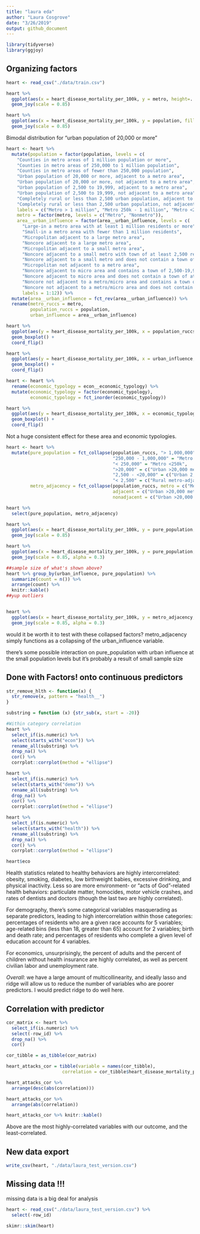 ```yaml
---
title: "laura eda"
author: "Laura Cosgrove"
date: "3/26/2019"
output: github_document
---
```


```r
library(tidyverse)
library(ggjoy)
```

## Organizing factors

```r
heart <- read_csv("./data/train.csv")
```

```r
heart %>% 
  ggplot(aes(x = heart_disease_mortality_per_100k, y = metro, height=..density..)) +
  geom_joy(scale = 0.85)

heart %>% 
  ggplot(aes(x = heart_disease_mortality_per_100k, y = population, fill = metro, height=..density..)) +
  geom_joy(scale = 0.85)
```

Bimodal distribution for "urban population of 20,000 or more"

```r
heart <- heart %>% 
  mutate(population = factor(population, levels = c(
    "Counties in metro areas of 1 million population or more", 
    "Counties in metro areas of 250,000 to 1 million population", 
    "Counties in metro areas of fewer than 250,000 population", 
    "Urban population of 20,000 or more, adjacent to a metro area", 
    "Urban population of 20,000 or more, not adjacent to a metro area", 
    "Urban population of 2,500 to 19,999, adjacent to a metro area", 
    "Urban population of 2,500 to 19,999, not adjacent to a metro area", 
    "Completely rural or less than 2,500 urban population, adjacent to a metro area", 
    "Completely rural or less than 2,500 urban population, not adjacent to a metro area"),
    labels = c("Metro > 1 million", "Metro 250k - 1 million", "Metro <250k", "Urban >20,000 metro-adjacent", "Urban >20,000 metro non-adjacent","Urban 2,500-19,999 metro-adjacent", "Urban 2,500-19,999 metro non-adjacent", "Rural metro-adjacent", "Rural metro non-adjacent")),
    metro = factor(metro, levels = c("Metro", "Nonmetro")),
    area__urban_influence = factor(area__urban_influence, levels = c(
      "Large-in a metro area with at least 1 million residents or more", 
      "Small-in a metro area with fewer than 1 million residents",
      "Micropolitan adjacent to a large metro area",
      "Noncore adjacent to a large metro area",
      "Micropolitan adjacent to a small metro area",
      "Noncore adjacent to a small metro with town of at least 2,500 residents",
      "Noncore adjacent to a small metro and does not contain a town of at least 2,500 residents",
      "Micropolitan not adjacent to a metro area",
      "Noncore adjacent to micro area and contains a town of 2,500-19,999 residents",
      "Noncore adjacent to micro area and does not contain a town of at least 2,500 residents",
      "Noncore not adjacent to a metro/micro area and contains a town of 2,500  or more residents",
      "Noncore not adjacent to a metro/micro area and does not contain a town of at least 2,500 residents"),
      labels = 1:12)) %>% 
  mutate(area__urban_influence = fct_rev(area__urban_influence)) %>% 
  rename(metro_ruccs = metro, 
         population_ruccs = population,
         urban_influence = area__urban_influence)

heart %>% 
  ggplot(aes(y = heart_disease_mortality_per_100k, x = population_ruccs, fill = metro_ruccs)) +
  geom_boxplot() +
  coord_flip()

heart %>% 
  ggplot(aes(y = heart_disease_mortality_per_100k, x = urban_influence, fill = metro_ruccs)) +
  geom_boxplot() +
  coord_flip()

heart <- heart %>% 
  rename(economic_typology = econ__economic_typology) %>% 
  mutate(economic_typology = factor(economic_typology),
         economic_typology = fct_inorder(economic_typology)) 

heart %>% 
  ggplot(aes(y = heart_disease_mortality_per_100k, x = economic_typology, fill = metro_ruccs)) +
  geom_boxplot() +
  coord_flip()

```

Not a huge consistent effect for these area and economic typologies.


```r
heart <- heart %>% 
  mutate(pure_population = fct_collapse(population_ruccs, "> 1,000,000" = "Metro > 1 million",
                                        "250,000 - 1,000,000" = "Metro 250k - 1 million",
                                        "< 250,000" = "Metro <250k",
                                        ">20,000" = c("Urban >20,000 metro-adjacent", "Urban >20,000 metro non-adjacent"),
                                        "2,500 - <20,000" = c("Urban 2,500-19,999 metro-adjacent", "Urban 2,500-19,999 metro non-adjacent"),
                                        "< 2,500" = c("Rural metro-adjacent", "Rural metro non-adjacent")),
         metro_adjacency = fct_collapse(population_ruccs, metro = c("Metro > 1 million", "Metro 250k - 1 million", "Metro <250k"),
                                        adjacent = c("Urban >20,000 metro-adjacent", "Urban 2,500-19,999 metro-adjacent", "Rural metro-adjacent"),
                                        nonadjacent = c("Urban >20,000 metro non-adjacent", "Urban 2,500-19,999 metro non-adjacent", "Rural metro non-adjacent")))

heart %>% 
  select(pure_population, metro_adjacency)

heart %>% 
  ggplot(aes(x = heart_disease_mortality_per_100k, y = pure_population, fill = metro_ruccs, height=..density..)) +
  geom_joy(scale = 0.85)

heart %>% 
  ggplot(aes(x = heart_disease_mortality_per_100k, y = pure_population, fill = urban_influence, height=..density..)) +
  geom_joy(scale = 0.85, alpha = 0.3)

##sample size of what's shown above?
heart %>% group_by(urban_influence, pure_population) %>% 
  summarize(count = n()) %>% 
  arrange(count) %>% 
  knitr::kable()
##yup outliers


heart %>% 
  ggplot(aes(x = heart_disease_mortality_per_100k, y = metro_adjacency, fill = urban_influence, height=..density..)) +
  geom_joy(scale = 0.85, alpha = 0.3) 
```

would it be worth it to test with these collapsed factors? metro_adjacency simply functions as a collapsing of the urban_influence variable.

there's some possible interaction on pure_population with urban influence at the small population levels but it's probably a result of small sample size

## Done with Factors! onto continuous predictors

```r
str_remove_hlth <- function(x) {
  str_remove(x, pattern = "health__")
}

substring = function (x) {str_sub(x, start = -20)}

#Within category correlation
heart %>% 
  select_if(is.numeric) %>% 
  select(starts_with("econ")) %>% 
  rename_all(substring) %>% 
  drop_na() %>% 
  cor() %>% 
  corrplot::corrplot(method = "ellipse")

heart %>% 
  select_if(is.numeric) %>% 
  select(starts_with("demo")) %>% 
  rename_all(substring) %>% 
  drop_na() %>% 
  cor() %>% 
  corrplot::corrplot(method = "ellipse")

heart %>% 
  select_if(is.numeric) %>% 
  select(starts_with("health")) %>% 
  rename_all(substring) %>% 
  drop_na() %>% 
  cor() %>% 
  corrplot::corrplot(method = "ellipse")

heart$eco
```

Health statistics related to healthy behaviors are highly intercorrelated: obesity, smoking, diabetes, low birthweight babies, excessive drinking, and physical inactivity. Less so are more environment- or "acts of God"-related health behaviors: particulate matter, homocides, motor vehicle crashes, and rates of dentists and doctors (though the last two are highly correlated).

For demography, there's some categorical variables masquerading as separate predictors, leading to high intercorrelation within those categories: percentages of residents who are a given race accounts for 5 variables; age-related bins (less than 18, greater than 65) account for 2 variables; birth and death rate; and percentages of residents who complete a given level of education account for 4 variables.

For economics, unsurprisingly, the percent of adults and the percent of children without health insurance  are highly correlated, as well as percent civilian labor and unemployment rate.

*Overall*: we have a large amount of multicollinearity, and ideally lasso and ridge will allow us to reduce the number of variables who are poorer predictors. I would predict ridge to do well here.

## Correlation with predictor

```r
cor_matrix <- heart %>% 
  select_if(is.numeric) %>% 
  select(-row_id) %>% 
  drop_na() %>% 
  cor()

cor_tibble = as_tibble(cor_matrix)

heart_attacks_cor = tibble(variable = names(cor_tibble),
                     correlation = cor_tibble$heart_disease_mortality_per_100k)

heart_attacks_cor %>% 
  arrange(desc(abs(correlation)))

heart_attacks_cor %>% 
  arrange(abs(correlation))

heart_attacks_cor %>% knitr::kable()
```

Above are the most highly-correlated variables with our outcome, and the least-correlated.

## New data export

```r
write_csv(heart, "./data/laura_test_version.csv")
```

## Missing data !!! 

missing data is a big deal for analysis

```r
heart <- read_csv("./data/laura_test_version.csv") %>% 
  select(-row_id)

skimr::skim(heart)

```


